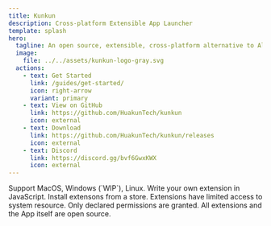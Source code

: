 ```yaml
---
title: Kunkun
description: Cross-platform Extensible App Launcher
template: splash
hero:
  tagline: An open source, extensible, cross-platform alternative to Alfred and Raycast
  image:
    file: ../../assets/kunkun-logo-gray.svg
  actions:
    - text: Get Started
      link: /guides/get-started/
      icon: right-arrow
      variant: primary
    - text: View on GitHub
      link: https://github.com/HuakunTech/kunkun
      icon: external
    - text: Download
      link: https://github.com/HuakunTech/kunkun/releases
      icon: external
    - text: Discord
      link: https://discord.gg/bvf6GwxKWX
      icon: external
---
```



<CardGrid stagger>
  <Card title="Cross-Platform" icon="linux">
    Support MacOS, Windows (`WIP`), Linux.
  </Card>
  <Card title="Extensible" icon="puzzle">
    Write your own extension in JavaScript. Install extensons from a store.
  </Card>
  <Card title="Extension Permission Management">
    Extensions have limited access to system resource. Only declared permissions are granted.
  </Card>
  <Card title="Open Source">All extensions and the App itself are open source.</Card>
</CardGrid>
